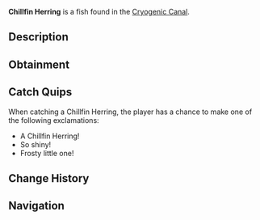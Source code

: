 {{FishInfobox
|image          = Chillfin Herring.png
|rarity         = Rare
|sea            = First Sea
|location       = [[Cryogenic Canal]]
|sublocation    = 
|sources        = Fishing Rod
|radar_location = 
|xp             = 200
|weather        = 
|time           = Day
|season         = Winter
|bait           = Seaweed
|base_weight    = 7
|base_value     = 450
|weight_range   = 4
|base_chance    = 35
|base_resil     = 45
}}
'''Chillfin Herring''' is a {{Rarity|Rare}} fish found in the [[Cryogenic Canal]].

== Description ==
{{Description|A sleek fish with a reflective, icy-gray body and frost-tipped fins.|Bestiary Entry}}

== Obtainment ==
{{Description|Schools in the colder currents of the canal.|Bestiary Hint}}
{{Fish Availability|
Cryogenic Canal
|top_rods      = 
Krampus's Rod\245450.18\120316.18;
Magma Rod\232940.24\114183.98;
Plastic Rod\214631.32\105542.81;
Leviathan's Fang Rod\193344.51\67403.56;
Ethereal Prism Rod\176305.69\55630.23;
Fast Rod\154515.74\105445.89;
Fischer's Rod\142834.53\97474.31;
Training Rod\91855.36\97027.15;
Flimsy Rod\127987.42\92604.17;
Trident Rod\171149.41\60108.92;
Seraphic Rod\170315.44\54649.31;
No-Life Rod\168403.72\55360.23;
Free Spirit Rod\160217.83\56269.67;
Rod Of The Forgotten Fang\159392.07\51236.64;
Challenger's Rod\153450.09\50272.59;
Rod Of The Depths\143439.34\46353.91;
Rod Of The Exalted One\140855.2\44865.26;
Zeus Rod\138977.25\46150.76;
Verdant Shear Rod\135910.49\45579.15;
Blazebringer Rod\131962.55\43821.36;
Depthseeker Rod\124762.91\41975.27;
Avalanche Rod\112456.78\37883.18;
Volcanic Rod\108292.83\35961.25;
Steady Rod\41970.2\12190.89
|recommended   = Ethereal Prism Rod
}}

== Catch Quips ==
When catching a Chillfin Herring, the player has a chance to make one of the following exclamations:
* A Chillfin Herring!
* So shiny!
* Frosty little one!

== Change History ==
{{Change History|{{subst:Current Version}}}}

== Navigation ==
{{Fish Navbox|Cryogenic Canal}}